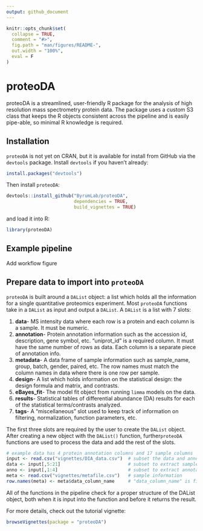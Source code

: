```yaml
---
output: github_document
---
```


<!-- README.md is generated from README.Rmd. Please edit README.Rmd file -->

```r
knitr::opts_chunk$set(
  collapse = TRUE,
  comment = "#>",
  fig.path = "man/figures/README-",
  out.width = "100%",
  eval = F
)
```

# proteoDA

proteoDA is a streamlined, user-friendly R package for the analysis of high resolution mass spectrometry protein data. The package uses a custom S3 class that keeps the R objects consistent across the pipeline and is easily pipe-able, so minimal R knowledge is required. 

## Installation

`proteoDA` is not yet on CRAN, but it is available for install from GitHub via the `devtools` package. Install `devtools` if you haven't already:

``` r
install.packages("devtools")
```

Then install `proteoDA`:

```r
devtools::install_github("ByrumLab/proteoDA", 
                         dependencies = TRUE, 
                         build_vignettes = TRUE)
```

and load it into R:

```r
library(proteoDA)
```

## Example pipeline

Add workflow figure

## Prepare data to import into `proteoDA`

`proteoDA` is built around a `DAList` object: a list which holds all the information for a single quantitative proteomics experiment. Most `proteoDA` functions take in a `DAList` as input and output a `DAList`. A `DAList` is a list with 7 slots:

1.  **data**- MS intensity data where each row is a protein and each column is a sample. It must be numeric. 
2.  **annotation**- Protein annotation information such as the accession id, description, gene symbol, etc. "uniprot_id" is a required column. It must have the same number of rows as data. Each column is a separate piece of annotation info.
3.  **metadata**- A data frame of sample information such as sample_name, group, batch, gender, paired, etc. The row names must match the column names in data where there is one row per sample.
4.  **design**- A list which holds information on the statistical design: the design formula and matrix, and contrasts.
5.  **eBayes_fit**- The model fit object from running `limma` models on the data.
6.  **results**- Statistical tables of differential abundance (DA) results for each of the statistical terms/contrasts analyzed.
7.  **tags**- A “miscellaneous” slot used to keep track of information on filtering, normalization, function parameters, etc.

The first three slots are required by the user to create the `DAList` object. After creating a new object with the `DAList()` function, further`proteoDA` functions are used to process the data and add the rest of the slots. 

```r
# example data has 4 protein annotation columns and 17 sample columns
input <- read.csv("vignettes/DIA_data.csv")  # subset the data and annotation
data <- input[,5:21]                         # subset to extract sample columns
anno <- input[,1:4]                          # subset to extract annotation
meta <- read.csv("vignettes/metafile.csv")   # sample information
row.names(meta) <- meta$data_column_name     # "data_column_name" is first column of metafile.csv
```

All of the functions in the pipeline check for a proper structure of the DAList object, both when it is input into the function and before it returns the result. 

For more details, check out the tutorial vignette:

```r
browseVignettes(package = "proteoDA")
```
